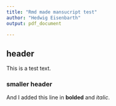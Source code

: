 ```yaml
---
title: "Rmd made mansucript test"
author: "Hedwig Eisenbarth"
output: pdf_document

---
```


## header
This is a test text.

### smaller header
And I added this line in **bolded** and *italic*.


